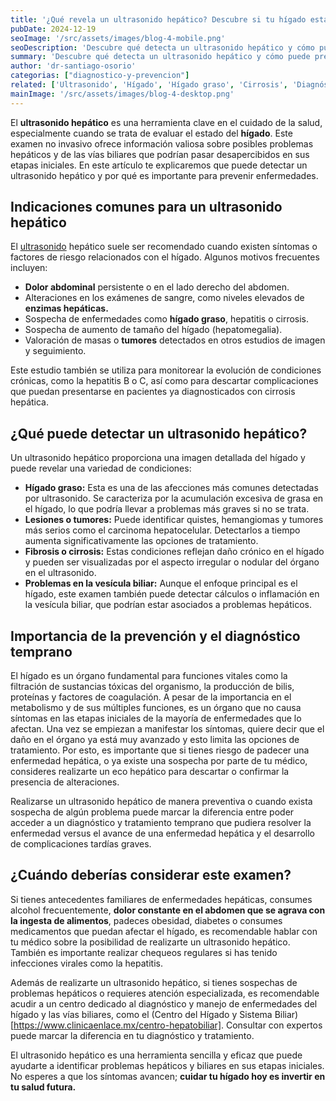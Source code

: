```yaml
---
title: '¿Qué revela un ultrasonido hepático? Descubre si tu hígado está en riesgo'
pubDate: 2024-12-19
seoImage: '/src/assets/images/blog-4-mobile.png'
seoDescription: 'Descubre qué detecta un ultrasonido hepático y cómo puede prevenir enfermedades del hígado. Aprende a identificar si tu hígado está en riesgo.'
summary: 'Descubre qué detecta un ultrasonido hepático y cómo puede prevenir enfermedades del hígado. Aprende a identificar si tu hígado está en riesgo.'
author: 'dr-santiago-osorio'
categorias: ["diagnostico-y-prevencion"]
related: ['Ultrasonido', 'Hígado', 'Hígado graso', 'Cirrosis', 'Diagnóstico', 'Prevención']
mainImage: '/src/assets/images/blog-4-desktop.png'
---
```


El **ultrasonido hepático** es una herramienta clave en el cuidado de la salud, especialmente cuando se trata de evaluar el estado del **hígado**. Este examen no invasivo ofrece información valiosa sobre posibles problemas hepáticos y de las vías biliares que podrían pasar desapercibidos en sus etapas iniciales. En este artículo te explicaremos que puede detectar un ultrasonido hepático y por qué es importante para prevenir enfermedades.

## Indicaciones comunes para un ultrasonido hepático

El [ultrasonido](https://www.clinicaenlace.mx/servicios/ultrasonidos) hepático suele ser recomendado cuando existen síntomas o factores de riesgo relacionados con el hígado. Algunos motivos frecuentes incluyen:

- **Dolor abdominal** persistente o en el lado derecho del abdomen.
- Alteraciones en los exámenes de sangre, como niveles elevados de ****enzimas hepáticas**.**
- Sospecha de enfermedades como **hígado graso**, hepatitis o cirrosis.
- Sospecha de aumento de tamaño del hígado (hepatomegalia).
- Valoración de masas o **tumores** detectados en otros estudios de imagen y seguimiento.

Este estudio también se utiliza para monitorear la evolución de condiciones crónicas, como la hepatitis B o C, así como para descartar complicaciones que puedan presentarse en pacientes ya diagnosticados con cirrosis hepática.

## ¿Qué puede detectar un ultrasonido hepático?

Un ultrasonido hepático proporciona una imagen detallada del hígado y puede revelar una variedad de condiciones:

- **Hígado graso:** Esta es una de las afecciones más comunes detectadas por ultrasonido. Se caracteriza por la acumulación excesiva de grasa en el hígado, lo que podría llevar a problemas más graves si no se trata.
- **Lesiones o tumores:** Puede identificar quistes, hemangiomas y tumores más serios como el carcinoma hepatocelular. Detectarlos a tiempo aumenta significativamente las opciones de tratamiento.
- **Fibrosis o cirrosis:** Estas condiciones reflejan daño crónico en el hígado y pueden ser visualizadas por el aspecto irregular o nodular del órgano en el ultrasonido.
- **Problemas en la vesícula biliar:** Aunque el enfoque principal es el hígado, este examen también puede detectar cálculos o inflamación en la vesícula biliar, que podrían estar asociados a problemas hepáticos.

## Importancia de la prevención y el diagnóstico temprano

El hígado es un órgano fundamental para funciones vitales como la filtración de sustancias tóxicas del organismo, la producción de bilis, proteínas y factores de coagulación.  A pesar de la importancia en el metabolismo y de sus múltiples funciones, es un órgano que no causa síntomas en las etapas iniciales de la mayoría de enfermedades que lo afectan. Una vez se empiezan a manifestar los síntomas, quiere decir que el daño en el órgano ya está muy avanzado y esto limita las opciones de tratamiento. Por esto, es importante que si tienes riesgo de padecer una enfermedad hepática, o ya existe una sospecha por parte de tu médico, consideres realizarte un eco hepático para descartar o confirmar la presencia de alteraciones. 

Realizarse un ultrasonido hepático de manera preventiva o cuando exista sospecha de algún problema puede marcar la diferencia entre poder acceder a un diagnóstico y tratamiento temprano que pudiera resolver la enfermedad versus el avance de una enfermedad hepática y el desarrollo de complicaciones tardías graves.

## ¿Cuándo deberías considerar este examen?

Si tienes antecedentes familiares de enfermedades hepáticas, consumes alcohol frecuentemente, **dolor constante en el abdomen que se agrava con la ingesta de alimentos**, padeces obesidad, diabetes o consumes medicamentos que puedan afectar el hígado, es recomendable hablar con tu médico sobre la posibilidad de realizarte un ultrasonido hepático. También es importante realizar chequeos regulares si has tenido infecciones virales como la hepatitis.

Además de realizarte un ultrasonido hepático, si tienes sospechas de problemas hepáticos o requieres atención especializada, es recomendable acudir a un centro dedicado al diagnóstico y manejo de enfermedades del hígado y las vías biliares, como el (Centro del Hígado y Sistema Biliar)[https://www.clinicaenlace.mx/centro-hepatobiliar]. Consultar con expertos puede marcar la diferencia en tu diagnóstico y tratamiento.

El ultrasonido hepático es una herramienta sencilla y eficaz que puede ayudarte a identificar problemas hepáticos y biliares en sus etapas iniciales. No esperes a que los síntomas avancen; **cuidar tu hígado hoy es invertir en tu salud futura.**